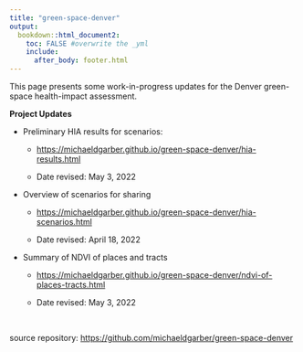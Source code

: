 ```yaml
---
title: "green-space-denver"
output: 
  bookdown::html_document2:
    toc: FALSE #overwrite the _yml
    include: 
      after_body: footer.html
---
```


This page presents some work-in-progress updates for the Denver green-space health-impact assessment.

**Project Updates**

-   Preliminary HIA results for scenarios:

    -   <https://michaeldgarber.github.io/green-space-denver/hia-results.html>

    -   Date revised: May 3, 2022

-   Overview of scenarios for sharing

    -   <https://michaeldgarber.github.io/green-space-denver/hia-scenarios.html>

    -   Date revised: April 18, 2022

-   Summary of NDVI of places and tracts

    -   <https://michaeldgarber.github.io/green-space-denver/ndvi-of-places-tracts.html>

    -   Date revised: May 3, 2022

<br>

source repository: <https://github.com/michaeldgarber/green-space-denver>
